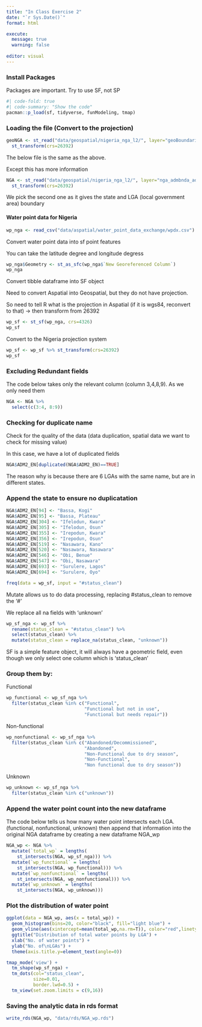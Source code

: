 ```yaml
---
title: "In Class Exercise 2"
date: "`r Sys.Date()`"
format: html

execute:
  message: true
  warning: false
  
editor: visual
---
```


### Install Packages

::: callout-tip
Packages are important. Try to use SF, not SP
:::

```r
#| code-fold: true
#| code-summary: "Show the code"
pacman::p_load(sf, tidyverse, funModeling, tmap)
```

### Loading the file (Convert to the projection)

```r
geoNGA <- st_read("data/geospatial/nigeria_nga_l2/", layer="geoBoundaries-NGA-ADM2") %>% 
  st_transform(crs=26392)
```

The below file is the same as the above.

Except this has more information

```r
NGA <- st_read("data/geospatial/nigeria_nga_l2/", layer="nga_admbnda_adm2_osgof_20190417") %>% 
  st_transform(crs=26392)
```

We pick the second one as it gives the state and LGA (local government area) boundary

#### Water point data for Nigeria

```r
wp_nga <- read_csv("data/aspatial/water_point_data_exchange/wpdx.csv") %>% filter(`#clean_country_name`=="Nigeria")
```

Convert water point data into sf point features

::: callout-note
You can take the latitude degree and longitude degress
:::

```r
wp_nga$Geometry <- st_as_sfc(wp_nga$`New Georeferenced Column`)
wp_nga
```

Convert tibble dataframe into SF object

::: callout-note
Need to convert Aspatial into Geospatial, but they do not have projection.

So need to tell R what is the projection in Aspatial (if it is wgs84, reconvert to that) -\> then transform from 26392
:::

```r
wp_sf <- st_sf(wp_nga, crs=4326)
wp_sf
```

Convert to the Nigeria projection system

```r
wp_sf <- wp_sf %>% st_transform(crs=26392)
wp_sf
```

### Excluding Redundant fields

The code below takes only the relevant column (column 3,4,8,9). As we only need them

```r
NGA <- NGA %>% 
  select(c(3:4, 8:9))
```

### Checking for duplicate name

Check for the quality of the data (data duplication, spatial data we want to check for missing value)

In this case, we have a lot of duplicated fields

```r
NGA$ADM2_EN[duplicated(NGA$ADM2_EN)==TRUE]
```

The reason why is because there are 6 LGAs with the same name, but are in different states.

### Append the state to ensure no duplicatation

```r
NGA$ADM2_EN[94] <- "Bassa, Kogi"
NGA$ADM2_EN[95] <- "Bassa, Plateau"
NGA$ADM2_EN[304] <- "Ifelodun, Kwara"
NGA$ADM2_EN[305] <- "Ifelodun, Osun"
NGA$ADM2_EN[355] <- "Irepodun, Kwara"
NGA$ADM2_EN[356] <- "Irepodun, Osun"
NGA$ADM2_EN[519] <- "Nasawara, Kano"
NGA$ADM2_EN[520] <- "Nasawara, Nasawara"
NGA$ADM2_EN[546] <- "Obi, Benue"
NGA$ADM2_EN[547] <- "Obi, Nasawara"
NGA$ADM2_EN[693] <- "Surulere, Lagos"
NGA$ADM2_EN[694] <- "Surulere, Oyo"
```

```r
freq(data = wp_sf, input = "#status_clean")
```

Mutate allows us to do data processing, replacing #status_clean to remove the '\#'

We replace all na fields with 'unknown'

```r
wp_sf_nga <- wp_sf %>%
  rename(status_clean = "#status_clean") %>%
  select(status_clean) %>%
  mutate(status_clean = replace_na(status_clean, "unknown"))
```

SF is a simple feature object, it will always have a geometric field, even though we only select one column which is 'status_clean'

### Group them by:

Functional

```r
wp_functional <- wp_sf_nga %>%
  filter(status_clean %in% c("Functional", 
                             "Functional but not in use", 
                             "Functional but needs repair"))
```

Non-functional

```r
wp_nonfunctional <- wp_sf_nga %>%
  filter(status_clean %in% c("Abandoned/Decommissioned", 
                             "Abandoned", 
                             "Non-Functional due to dry season",
                             "Non-Functional",
                             "Non functional due to dry season"))
```

Unknown

```r
wp_unknown <- wp_sf_nga %>%
  filter(status_clean %in% c("unknown"))
```

### Append the water point count into the new dataframe

::: callout-note
The code below tells us how many water point intersects each LGA. (functional, nonfunctional, unknown) then append that information into the original NGA dataframe by creating a new dataframe NGA_wp
:::

```r
NGA_wp <- NGA %>%
  mutate(`total_wp` = lengths(
    st_intersects(NGA, wp_sf_nga))) %>%
  mutate(`wp_functional` = lengths(
    st_intersects(NGA, wp_functional))) %>%
  mutate(`wp_nonfunctional` = lengths(
    st_intersects(NGA, wp_nonfunctional))) %>%
  mutate(`wp_unknown` = lengths(
    st_intersects(NGA, wp_unknown)))
```

### Plot the distribution of water point

```r
ggplot(data = NGA_wp, aes(x = total_wp)) +
  geom_histogram(bins=20, color="black", fill="light blue") +
  geom_vline(aes(xintercept=mean(total_wp,na.rm=T)), color="red",linetype="dashed", size=0.8) +
  ggtitle("Distribution of total water points by LGA") +
  xlab("No. of water points") + 
  ylab("No. of\nLGAs") +
  theme(axis.title.y=element_text(angle=0))
```

```r
tmap_mode('view') +
  tm_shape(wp_sf_nga) +
  tm_dots(col="status_clean",
          size=0.01,
          border.lwd=0.5) + 
  tm_view(set.zoom.limits = c(9,16))
```

### Saving the analytic data in rds format

```r
write_rds(NGA_wp, "data/rds/NGA_wp.rds")
```
